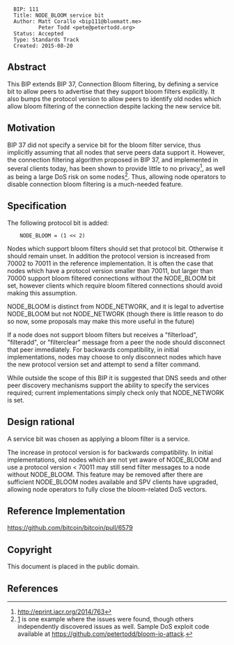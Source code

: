 <pre>
  BIP: 111
  Title: NODE_BLOOM service bit
  Author: Matt Corallo <bip111@bluematt.me>
          Peter Todd <pete@petertodd.org>
  Status: Accepted
  Type: Standards Track
  Created: 2015-08-20
</pre>

== Abstract ==

This BIP extends BIP 37, Connection Bloom filtering, by defining a
service bit to allow peers to advertise that they support bloom filters
explicitly. It also bumps the protocol version to allow peers to
identify old nodes which allow bloom filtering of the connection despite
lacking the new service bit.


== Motivation ==

BIP 37 did not specify a service bit for the bloom filter service, thus
implicitly assuming that all nodes that serve peers data support it.
However, the connection filtering algorithm proposed in BIP 37, and
implemented in several clients today, has been shown to provide little
to no privacy<ref>http://eprint.iacr.org/2014/763</ref>, as well as being a large DoS risk on some nodes<ref>[http://lists.linuxfoundation.org/pipermail/bitcoin-dev/2013-July/003044.html] is one example where the issues were found, though others independently discovered issues as well. Sample DoS exploit code available at https://github.com/petertodd/bloom-io-attack.</ref>.
Thus, allowing node operators to disable connection bloom filtering is a
much-needed feature.


== Specification ==

The following protocol bit is added:

<pre>
    NODE_BLOOM = (1 << 2)
</pre>

Nodes which support bloom filters should set that protocol bit.
Otherwise it should remain unset. In addition the protocol version is
increased from 70002 to 70011 in the reference implementation. It is
often the case that nodes which have a protocol version smaller than
70011, but larger than 70000 support bloom filtered connections without
the NODE_BLOOM bit set, however clients which require bloom filtered
connections should avoid making this assumption.

NODE_BLOOM is distinct from NODE_NETWORK, and it is legal to advertise
NODE_BLOOM but not NODE_NETWORK (though there is little reason to do
so now, some proposals may make this more useful in the future)

If a node does not support bloom filters but receives a "filterload",
"filteradd", or "filterclear" message from a peer the node should
disconnect that peer immediately. For backwards compatibility, in
initial implementations, nodes may choose to only disconnect nodes which
have the new protocol version set and attempt to send a filter command.

While outside the scope of this BIP it is suggested that DNS seeds and
other peer discovery mechanisms support the ability to specify the
services required; current implementations simply check only that
NODE_NETWORK is set.


== Design rational ==

A service bit was chosen as applying a bloom filter is a service.

The increase in protocol version is for backwards compatibility. In
initial implementations, old nodes which are not yet aware of NODE_BLOOM
and use a protocol version < 70011 may still send filter messages to a
node without NODE_BLOOM. This feature may be removed after there are
sufficient NODE_BLOOM nodes available and SPV clients have upgraded,
allowing node operators to fully close the bloom-related DoS vectors.


== Reference Implementation ==

https://github.com/bitcoin/bitcoin/pull/6579


== Copyright ==

This document is placed in the public domain.


== References ==
<references>
